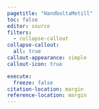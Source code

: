 ```yaml
---
pagetitle: "HandboltaMetill"
toc: false
editor: source
filters:
  - collapse-callout
collapse-callout:
  all: true
callout-appearance: simple
callout-icon: true

execute:
  freeze: false
citation-location: margin
reference-location: margin
---
```




